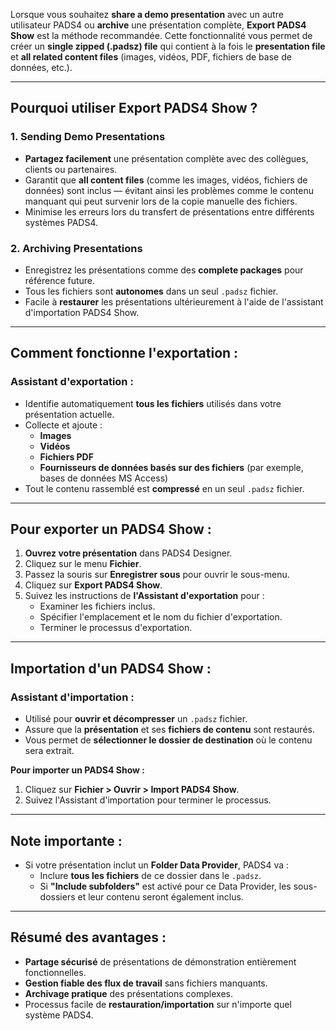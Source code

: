 Lorsque vous souhaitez **share a demo presentation** avec un autre utilisateur PADS4 ou **archive** une présentation complète, **Export PADS4 Show** est la méthode recommandée. Cette fonctionnalité vous permet de créer un **single zipped (.padsz) file** qui contient à la fois le **presentation file** et **all related content files** (images, vidéos, PDF, fichiers de base de données, etc.).

***

## **Pourquoi utiliser Export PADS4 Show ?**

### 1. **Sending Demo Presentations**

* **Partagez facilement** une présentation complète avec des collègues, clients ou partenaires.
* Garantit que **all content files** (comme les images, vidéos, fichiers de données) sont inclus — évitant ainsi les problèmes comme le contenu manquant qui peut survenir lors de la copie manuelle des fichiers.
* Minimise les erreurs lors du transfert de présentations entre différents systèmes PADS4.

### 2. **Archiving Presentations**

* Enregistrez les présentations comme des **complete packages** pour référence future.
* Tous les fichiers sont **autonomes** dans un seul `.padsz` fichier.
* Facile à **restaurer** les présentations ultérieurement à l'aide de l'assistant d'importation PADS4 Show.

***

## **Comment fonctionne l'exportation :**

### Assistant d'exportation :

* Identifie automatiquement **tous les fichiers** utilisés dans votre présentation actuelle.
* Collecte et ajoute :
  * **Images**
  * **Vidéos**
  * **Fichiers PDF**
  * **Fournisseurs de données basés sur des fichiers** (par exemple, bases de données MS Access)
* Tout le contenu rassemblé est **compressé** en un seul `.padsz` fichier.

***

## **Pour exporter un PADS4 Show :**

1. **Ouvrez votre présentation** dans PADS4 Designer.
2. Cliquez sur le menu **Fichier**.
3. Passez la souris sur **Enregistrer sous** pour ouvrir le sous-menu.
4. Cliquez sur **Export PADS4 Show**.
5. Suivez les instructions de **l'Assistant d'exportation** pour :
   * Examiner les fichiers inclus.
   * Spécifier l'emplacement et le nom du fichier d'exportation.
   * Terminer le processus d'exportation.

***

## **Importation d'un PADS4 Show :**

### Assistant d'importation :

* Utilisé pour **ouvrir et décompresser** un `.padsz` fichier.
* Assure que la **présentation** et ses **fichiers de contenu** sont restaurés.
* Vous permet de **sélectionner le dossier de destination** où le contenu sera extrait.

**Pour importer un PADS4 Show :**

1. Cliquez sur **Fichier > Ouvrir > Import PADS4 Show**.
2. Suivez l'Assistant d'importation pour terminer le processus.

***

## **Note importante :**

* Si votre présentation inclut un **Folder Data Provider**, PADS4 va :
  * Inclure **tous les fichiers** de ce dossier dans le `.padsz`.
  * Si **"Include subfolders"** est activé pour ce Data Provider, les sous-dossiers et leur contenu seront également inclus.

***

## **Résumé des avantages :**

* **Partage sécurisé** de présentations de démonstration entièrement fonctionnelles.
* **Gestion fiable des flux de travail** sans fichiers manquants.
* **Archivage pratique** des présentations complexes.
* Processus facile de **restauration/importation** sur n'importe quel système PADS4.
